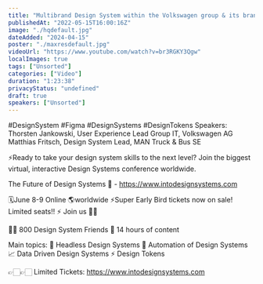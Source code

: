 ```yaml
---
title: "Multibrand Design System within the Volkswagen group & its brands - LIVE & Q&A"
publishedAt: "2022-05-15T16:00:16Z"
image: "./hqdefault.jpg"
dateAdded: "2024-04-15"
poster: "./maxresdefault.jpg"
videoUrl: "https://www.youtube.com/watch?v=br3RGKY3Qgw"
localImages: true
tags: ["Unsorted"]
categories: ["Video"]
duration: "1:23:38"
privacyStatus: "undefined"
draft: true
speakers: ["Unsorted"]
---
```

#DesignSystem #Figma #DesignSystems #DesignTokens
Speakers:
Thorsten Jankowski, User Experience Lead Group IT, Volkswagen AG
Matthias Fritsch, Design System Lead, MAN Truck & Bus SE

⚡️Ready to take your design system skills to the next level? 
Join the biggest virtual, interactive Design Systems conference worldwide.

The Future of Design Systems 🚀 - https://www.intodesignsystems.com

🗓️June 8-9 Online 🌎worldwide
⚡️Super Early Bird tickets now on sale! Limited seats!! ⚡️
Join us 🙌🏻

👋🏻 800 Design System Friends
🎨 14 hours of content

Main topics:
🎨 Headless Design Systems
🤖 Automation of Design Systems
📈 Data Driven Design Systems
⚡️ Design Tokens

👉🏻👉🏻 Limited Tickets: https://www.intodesignsystems.com
